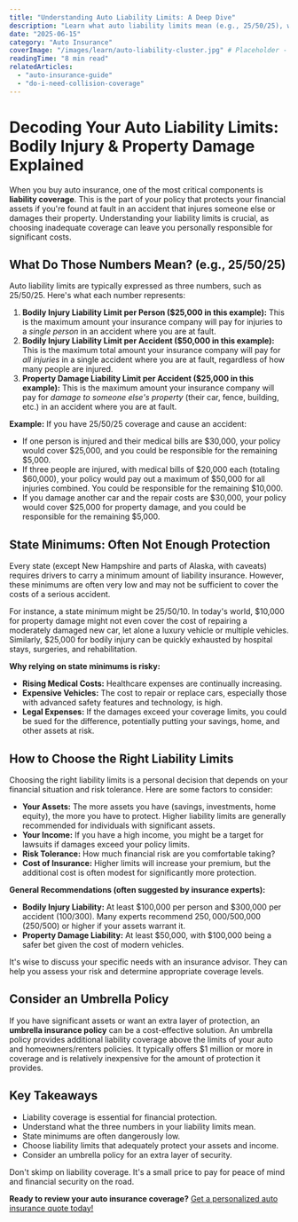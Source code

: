 ```yaml
---
title: "Understanding Auto Liability Limits: A Deep Dive"
description: "Learn what auto liability limits mean (e.g., 25/50/25), why state minimums often aren't enough, and how to choose the right coverage for your protection."
date: "2025-06-15"
category: "Auto Insurance"
coverImage: "/images/learn/auto-liability-cluster.jpg" # Placeholder - consider adding a relevant image
readingTime: "8 min read"
relatedArticles:
  - "auto-insurance-guide"
  - "do-i-need-collision-coverage"
---
```


# Decoding Your Auto Liability Limits: Bodily Injury & Property Damage Explained

When you buy auto insurance, one of the most critical components is **liability coverage**. This is the part of your policy that protects your financial assets if you're found at fault in an accident that injures someone else or damages their property. Understanding your liability limits is crucial, as choosing inadequate coverage can leave you personally responsible for significant costs.

## What Do Those Numbers Mean? (e.g., 25/50/25)

Auto liability limits are typically expressed as three numbers, such as 25/50/25. Here's what each number represents:

1.  **Bodily Injury Liability Limit per Person ($25,000 in this example):** This is the maximum amount your insurance company will pay for injuries to a *single person* in an accident where you are at fault.
2.  **Bodily Injury Liability Limit per Accident ($50,000 in this example):** This is the maximum total amount your insurance company will pay for *all injuries* in a single accident where you are at fault, regardless of how many people are injured.
3.  **Property Damage Liability Limit per Accident ($25,000 in this example):** This is the maximum amount your insurance company will pay for *damage to someone else's property* (their car, fence, building, etc.) in an accident where you are at fault.

**Example:** If you have 25/50/25 coverage and cause an accident:
*   If one person is injured and their medical bills are $30,000, your policy would cover $25,000, and you could be responsible for the remaining $5,000.
*   If three people are injured, with medical bills of $20,000 each (totaling $60,000), your policy would pay out a maximum of $50,000 for all injuries combined. You could be responsible for the remaining $10,000.
*   If you damage another car and the repair costs are $30,000, your policy would cover $25,000 for property damage, and you could be responsible for the remaining $5,000.

## State Minimums: Often Not Enough Protection

Every state (except New Hampshire and parts of Alaska, with caveats) requires drivers to carry a minimum amount of liability insurance. However, these minimums are often very low and may not be sufficient to cover the costs of a serious accident.

For instance, a state minimum might be 25/50/10. In today's world, $10,000 for property damage might not even cover the cost of repairing a moderately damaged new car, let alone a luxury vehicle or multiple vehicles. Similarly, $25,000 for bodily injury can be quickly exhausted by hospital stays, surgeries, and rehabilitation.

**Why relying on state minimums is risky:**
*   **Rising Medical Costs:** Healthcare expenses are continually increasing.
*   **Expensive Vehicles:** The cost to repair or replace cars, especially those with advanced safety features and technology, is high.
*   **Legal Expenses:** If the damages exceed your coverage limits, you could be sued for the difference, potentially putting your savings, home, and other assets at risk.

## How to Choose the Right Liability Limits

Choosing the right liability limits is a personal decision that depends on your financial situation and risk tolerance. Here are some factors to consider:

*   **Your Assets:** The more assets you have (savings, investments, home equity), the more you have to protect. Higher liability limits are generally recommended for individuals with significant assets.
*   **Your Income:** If you have a high income, you might be a target for lawsuits if damages exceed your policy limits.
*   **Risk Tolerance:** How much financial risk are you comfortable taking?
*   **Cost of Insurance:** Higher limits will increase your premium, but the additional cost is often modest for significantly more protection.

**General Recommendations (often suggested by insurance experts):**

*   **Bodily Injury Liability:** At least $100,000 per person and $300,000 per accident (100/300). Many experts recommend $250,000/$500,000 (250/500) or higher if your assets warrant it.
*   **Property Damage Liability:** At least $50,000, with $100,000 being a safer bet given the cost of modern vehicles.

It's wise to discuss your specific needs with an insurance advisor. They can help you assess your risk and determine appropriate coverage levels.

## Consider an Umbrella Policy

If you have significant assets or want an extra layer of protection, an **umbrella insurance policy** can be a cost-effective solution. An umbrella policy provides additional liability coverage above the limits of your auto and homeowners/renters policies. It typically offers $1 million or more in coverage and is relatively inexpensive for the amount of protection it provides.

## Key Takeaways

*   Liability coverage is essential for financial protection.
*   Understand what the three numbers in your liability limits mean.
*   State minimums are often dangerously low.
*   Choose liability limits that adequately protect your assets and income.
*   Consider an umbrella policy for an extra layer of security.

Don't skimp on liability coverage. It's a small price to pay for peace of mind and financial security on the road.

**Ready to review your auto insurance coverage?** [Get a personalized auto insurance quote today!](/quote?type=auto)
